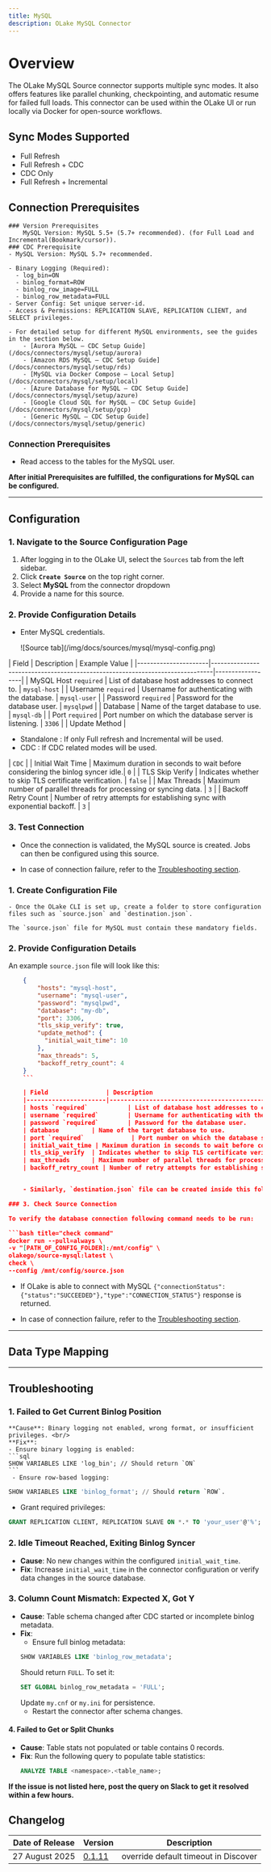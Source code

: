 ```yaml
---
title: MySQL
description: OLake MySQL Connector
---
```


# Overview

The OLake MySQL Source connector supports multiple sync modes. It also offers features like parallel chunking, checkpointing, and automatic resume for failed full loads. This connector can be used within the OLake UI or run locally via Docker for open-source workflows.

## Sync Modes Supported

- Full Refresh
- Full Refresh + CDC
- CDC Only
- Full Refresh + Incremental

## Connection Prerequisites
    ### Version Prerequisites
        MySQL Version: MySQL 5.5+ (5.7+ recommended). (for Full Load and Incremental(Bookmark/cursor)).
    ### CDC Prerequisite
    - MySQL Version: MySQL 5.7+ recommended.

    - Binary Logging (Required):
      - log_bin=ON
      - binlog_format=ROW
      - binlog_row_image=FULL
      - binlog_row_metadata=FULL
    - Server Config: Set unique server-id.
    - Access & Permissions: REPLICATION SLAVE, REPLICATION CLIENT, and SELECT privileges.

    - For detailed setup for different MySQL environments, see the guides in the section below.
        - [Aurora MySQL – CDC Setup Guide](/docs/connectors/mysql/setup/aurora)
        - [Amazon RDS MySQL – CDC Setup Guide](/docs/connectors/mysql/setup/rds)
        - [MySQL via Docker Compose – Local Setup](/docs/connectors/mysql/setup/local)
        - [Azure Database for MySQL – CDC Setup Guide](/docs/connectors/mysql/setup/azure)
        - [Google Cloud SQL for MySQL – CDC Setup Guide](/docs/connectors/mysql/setup/gcp)
        - [Generic MySQL – CDC Setup Guide](/docs/connectors/mysql/setup/generic)
  ### Connection Prerequisites
  - Read access to the tables for the MySQL user.

**After initial Prerequisites are fulfilled, the configurations for MySQL can be configured.**

---

## Configuration

<Tabs>

<TabItem value="olake-ui" label="Use Olake UI for MySQL" default>

### 1. Navigate to the Source Configuration Page

1. After logging in to the OLake UI, select the `Sources` tab from the left sidebar.
2. Click **`Create Source`** on the top right corner.
3. Select **MySQL** from the connector dropdown
4. Provide a name for this source.
  

### 2. Provide Configuration Details

- Enter MySQL credentials.

     <div className="flex justify-center w-full">
    <div className="w-3/5">
    ![Source tab](/img/docs/sources/mysql/mysql-config.png)
    </div>
    </div>

 | Field                | Description                                                                 | Example Value |
    |----------------------|------------------------------------------------------------------------------|------------------|
    | MySQL Host `required`      | List of database host addresses to connect to.                               |   `mysql-host`       |
    | Username  `required`       | Username for authenticating with the database.                           | `mysql-user`         |
    | Password  `required`       | Password for the database user.                                             | `mysqlpwd`         |
    | Database        | Name of the target database to use.                                    | `mysql-db`            |
    | Port   `required`          | Port number on which the database server is listening.                       | `3306`         |
    | Update Method | <ul> <li>Standalone : If only Full refresh and Incremental will be used.</li> <li>CDC : If CDC related modes will be used.</li> </ul> | `CDC`  |
    | Initial Wait Time | Maximum duration in seconds to wait before considering the binlog syncer idle.| `0`                |
    | TLS Skip Verify  | Indicates whether to skip TLS certificate verification.                      | `false`            |
    | Max Threads      | Maximum number of parallel threads for processing or syncing data.          | `3`                |
    | Backoff Retry Count | Number of retry attempts for establishing sync with exponential backoff.   | `3`                |

### 3. Test Connection

- Once the connection is validated, the MySQL source is created. Jobs can then be configured using this source.



- In case of connection failure, refer to the [Troubleshooting section](#troubleshooting).

</TabItem>

<TabItem value="olake-cli" label="Use OLake CLI for MySQL" default>

### 1. Create Configuration File

    - Once the OLake CLI is set up, create a folder to store configuration files such as `source.json` and `destination.json`.

    The `source.json` file for MySQL must contain these mandatory fields.

### 2. Provide Configuration Details

An example `source.json` file will look like this:
```json
    {
        "hosts": "mysql-host",
        "username": "mysql-user",
        "password": "mysqlpwd",
        "database": "my-db",
        "port": 3306,
        "tls_skip_verify": true,
        "update_method": {
          "initial_wait_time": 10
        },
        "max_threads": 5,
        "backoff_retry_count": 4
    }
    ```

    | Field                | Description                                                                 | Type | Example Value |
    |----------------------|-----------------------------------------------------------------------------|-----------|------------------|
    | hosts `required`           | List of database host addresses to connect to.                              | string    | `"mysql-host"`       |
    | username `required`        | Username for authenticating with the database.                              | string    | `"mysql-user"`         |
    | password `required`        | Password for the database user.                                             | string    | `"mysqlpwd"`         |
    | database         | Name of the target database to use.                                        | string    | `"my-db"`            |
    | port `required`             | Port number on which the database server is listening.                      | integer   | `3306`         |
    | initial_wait_time | Maximum duration in seconds to wait before considering the binlog syncer idle. | integer   | `10`                |
    | tls_skip_verify  | Indicates whether to skip TLS certificate verification.                     | bool   | `false`            |
    | max_threads      | Maximum number of parallel threads for processing or syncing data.          | integer   | `3`                |
    | backoff_retry_count | Number of retry attempts for establishing sync with exponential backoff. | integer   | `3`                |


    - Similarly, `destination.json` file can be created inside this folder. For more information, see destination documentation.

### 3. Check Source Connection

To verify the database connection following command needs to be run:

```bash title="check command"
docker run --pull=always \
-v "[PATH_OF_CONFIG_FOLDER]:/mnt/config" \
olakego/source-mysql:latest \
check \
--config /mnt/config/source.json
```

- If OLake is able to connect with MySQL `{"connectionStatus":{"status":"SUCCEEDED"},"type":"CONNECTION_STATUS"}` response is returned.

- In case of connection failure, refer to the [Troubleshooting section](#troubleshooting).
</TabItem>

</Tabs>

---

## Data Type Mapping

<MySQLToIcebergDatatypes/>

---

## Troubleshooting

### 1. Failed to Get Current Binlog Position
    **Cause**: Binary logging not enabled, wrong format, or insufficient privileges. <br/>
    **Fix**: 
    - Ensure binary logging is enabled: 
    ```sql 
    SHOW VARIABLES LIKE 'log_bin'; // Should return `ON`
    ``` 
     - Ensure row-based logging:
  ```sql 
  SHOW VARIABLES LIKE 'binlog_format'; // Should return `ROW`. 
  ``` 
  
  - Grant required privileges:
  ```sql 
  GRANT REPLICATION CLIENT, REPLICATION SLAVE ON *.* TO 'your_user'@'%'; 
  ```

### 2. Idle Timeout Reached, Exiting Binlog Syncer
- **Cause**: No new changes within the configured `initial_wait_time`. 
- **Fix**: Increase `initial_wait_time` in the connector configuration or verify data changes in the source database.

### 3. Column Count Mismatch: Expected X, Got Y
- **Cause**: Table schema changed after CDC started or incomplete binlog metadata. 
- **Fix**: 
  - Ensure full binlog metadata: 
  ```sql 
  SHOW VARIABLES LIKE 'binlog_row_metadata'; 
  ``` 
  Should return `FULL`. To set it:
  ```sql 
  SET GLOBAL binlog_row_metadata = 'FULL'; 
  ``` 
  Update `my.cnf` or `my.ini` for persistence. 
  - Restart the connector after schema changes.

#### 4. Failed to Get or Split Chunks
- **Cause**: Table stats not populated or table contains 0 records.
- **Fix**: Run the following query to populate table statistics:
  ```sql
  ANALYZE TABLE <namespace>.<table_name>;
  ```

 **If the issue is not listed here, post the query on Slack to get it resolved within a few hours.**


## Changelog

| Date of Release | Version | Description                                               |
| --------------- | ------- | --------------------------------------------------------- |
| 27 August 2025   | [0.1.11](https://github.com/datazip-inc/olake/releases/tag/v0.1.11)  |  override default timeout in Discover |
